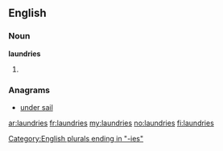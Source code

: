 ==English==

===Noun===
'''laundries'''

# {{plural of|[[laundry]]}}

===Anagrams===
* [[under sail#English|under sail]]

[[Category:English plurals ending in "-ies"]]

[[ar:laundries]]
[[fr:laundries]]
[[my:laundries]]
[[no:laundries]]
[[fi:laundries]]